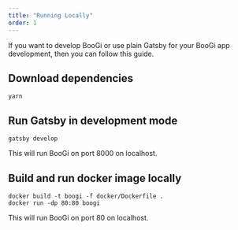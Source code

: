 ```yaml
---
title: "Running Locally"
order: 1
---
```


If you want to develop BooGi or use plain Gatsby for your BooGi app
development, then you can follow this guide.

## Download dependencies

```
yarn
```

## Run Gatsby in development mode

```
gatsby develop
```
This will run BooGi on port 8000 on localhost.

## Build and run docker image locally

```
docker build -t boogi -f docker/Dockerfile .
docker run -dp 80:80 boogi
```
This will run BooGi on port 80 on localhost.

